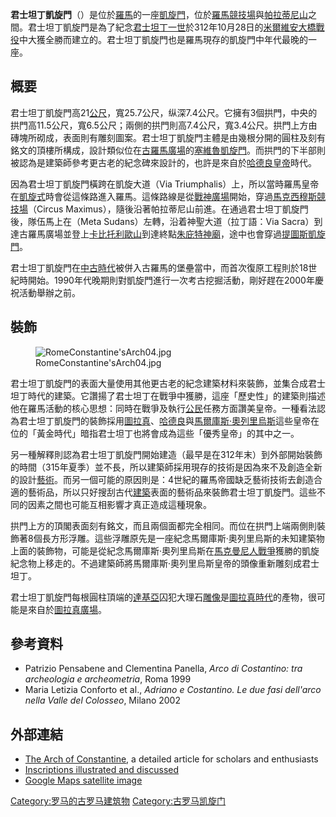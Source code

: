 {{Infobox building
|map_overlay=Roma Plan.jpg
|image=Arch of Constantine at Night (Rome).jpg
|image_size=350px
|caption=君士坦丁凱旋門
|coordinates={{coord|41|53|23|N|12|29|27|E|type:landmark_region:IT|display=inline,title}}
|map dot label=Arch of Constantine
|map_label_position=bottom
|alt=
|name=君士坦丁凱旋門
|location=Regio X Palatium
|built=AD 315
|builder=[[君士坦丁大帝|君士坦丁大帝]]
|type=[[凱旋門|凱旋門]]
|map_type=Italy Rome Antiquity
|mapframe=yes
|mapframe-caption=The location of the arc today<br>Click on the map to see marker.
|mapframe-zoom=13
|mapframe-marker=monument
|embedded = 
}}
'''君士坦丁凱旋門'''（{{lang-it|Arco di Costantino}}）是位於[[羅馬|羅馬]]的一座[[凱旋門|凱旋門]]，位於[[羅馬競技場|羅馬競技場]]與[[帕拉蒂尼山|帕拉蒂尼山]]之間。君士坦丁凱旋門是為了紀念[[君士坦丁一世_(羅馬帝國)|君士坦丁一世]]於312年10月28日的[[米爾維安大橋戰役|米爾維安大橋戰役]]中大獲全勝而建立的。君士坦丁凱旋門也是羅馬現存的凱旋門中年代最晚的一座。

==概要==

君士坦丁凱旋門高21[[公尺|公尺]]，寬25.7公尺，纵深7.4公尺。它擁有3個拱門，中央的拱門高11.5公尺，寬6.5公尺；兩側的拱門則高7.4公尺，寬3.4公尺。拱門上方由磚塊所砌成，表面則有雕刻圖案。君士坦丁凱旋門主體是由幾根分開的圓柱及刻有銘文的頂樓所構成，設計類似位在[[古羅馬廣場|古羅馬廣場]]的[[塞維魯凱旋門|塞維魯凱旋門]]。而拱門的下半部則被認為是建築師參考更古老的紀念碑來設計的，也許是來自於[[哈德良|哈德良]][[皇帝|皇帝]]時代。

因為君士坦丁凱旋門橫跨在凱旋大道（Via Triumphalis）上，所以當時羅馬皇帝在[[凱旋式|凱旋式]]時會從這條路進入羅馬。這條路線是從[[戰神廣場_(羅馬)|戰神廣場]]開始，穿過[[馬克西穆斯競技場|馬克西穆斯競技場]]（Circus Maximus），隨後沿著帕拉蒂尼山前進。在通過君士坦丁凱旋門後，隊伍馬上在{{link-en|圓錐水泉|Meta Sudans}}（Meta Sudans）左轉，沿着神聖大道（拉丁語：Via Sacra）到達古羅馬廣場並登上[[卡比托利歐山|卡比托利歐山]]到達終點[[朱庇特神庙_(卡比托利欧山)|朱庇特神廟]]，途中也會穿過[[提圖斯凱旋門|提圖斯凱旋門]]。

君士坦丁凱旋門在[[中古時代|中古時代]]被併入古羅馬的堡壘當中，而首次復原工程則於18世紀時開始。1990年代晚期則對凱旋門進行一次考古挖掘活動，剛好趕在2000年慶祝活動舉辦之前。

==裝飾==
[[Image:RomeConstantine'sArch04.jpg|thumb]]

君士坦丁凱旋門的表面大量使用其他更古老的紀念建築材料來裝飾，並集合成君士坦丁時代的建築。它讚揚了君士坦丁在戰爭中獲勝，這座「歷史性」的建築則描述他在羅馬活動的核心思想：同時在戰爭及執行[[公民|公民]]任務方面讚美皇帝。一種看法認為君士坦丁凱旋門的裝飾採用[[圖拉真|圖拉真]]、[[哈德良|哈德良]]與[[馬爾庫斯·奧列里烏斯|馬爾庫斯·奧列里烏斯]]這些皇帝在位的「黃金時代」暗指君士坦丁也將會成為這些「優秀皇帝」的其中之一。

另一種解釋則認為君士坦丁凱旋門開始建造（最早是在312年末）到外部開始裝飾的時間（315年夏季）並不長，所以建築師採用現存的技術是因為來不及創造全新的設計[[藝術|藝術]]。而另一個可能的原因則是：4世紀的羅馬帝國缺乏藝術技術去創造合適的藝術品，所以只好搜刮古代[[建築|建築]]表面的藝術品來裝飾君士坦丁凱旋門。這些不同的因素之間也可能互相影響才真正造成這種現象。

拱門上方的頂閣表面刻有銘文，而且兩個面都完全相同。而位在拱門上端兩側則裝飾著8個長方形浮雕。這些浮雕原先是一座紀念馬爾庫斯·奧列里烏斯的未知建築物上面的裝飾物，可能是從紀念馬爾庫斯·奧列里烏斯在[[馬克曼尼人戰爭|馬克曼尼人戰爭]]獲勝的凱旋紀念物上移走的。不過建築師將馬爾庫斯·奧列里烏斯皇帝的頭像重新雕刻成君士坦丁。

君士坦丁凱旋門每根圓柱頂端的[[達基亞|達基亞]]囚犯大理石[[雕像|雕像]]是[[图拉真|圖拉真時代]]的產物，很可能是來自於[[圖拉真廣場|圖拉真廣場]]。

==參考資料==
* Patrizio Pensabene and Clementina Panella, ''Arco di Costantino: tra archeologia e archeometria'', Roma 1999
* Maria Letizia Conforto et al., ''Adriano e Costantino. Le due fasi dell'arco nella Valle del Colosseo'', Milano 2002

== 外部連結 ==
{{commons|Arch of Constantine}}
*[https://web.archive.org/web/20081209000801/http://www.rome101.com/ArchConstantine/ The Arch of Constantine], a detailed article for scholars and enthusiasts
*[http://penelope.uchicago.edu/Thayer/E/Gazetteer/Places/Europe/Italy/Lazio/Roma/Rome/Arch_of_Constantine/inscriptions.html Inscriptions illustrated and discussed]{{Wayback|url=http://penelope.uchicago.edu/Thayer/E/Gazetteer/Places/Europe/Italy/Lazio/Roma/Rome/Arch_of_Constantine/inscriptions.html |date=20200702065441 }}
*[http://maps.google.com/maps?ll=41.889683,12.490404&spn=0.003604,0.006809&t=k&hl=en Google Maps satellite image]{{Wayback|url=http://maps.google.com/maps?ll=41.889683,12.490404&spn=0.003604,0.006809&t=k&hl=en |date=20111219231930 }}
{{罗马地标}}

[[Category:罗马的古罗马建筑物|Category:罗马的古罗马建筑物]]
[[Category:古罗马凯旋门|Category:古罗马凯旋门]]